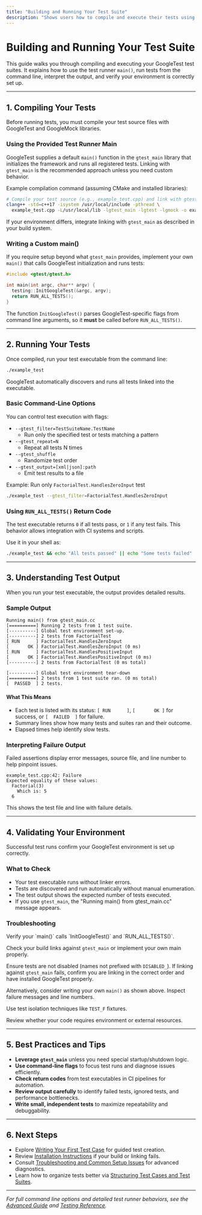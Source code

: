 ```yaml
---
title: "Building and Running Your Test Suite"
description: "Shows users how to compile and execute their tests using either the test runner main, examples of command-line invocation, and what expected output looks like. Reinforces success criteria and validates environment setup."
---
```


# Building and Running Your Test Suite

This guide walks you through compiling and executing your GoogleTest test suites. It explains how to use the test runner `main()`, run tests from the command line, interpret the output, and verify your environment is correctly set up.

---

## 1. Compiling Your Tests

Before running tests, you must compile your test source files with GoogleTest and GoogleMock libraries.

### Using the Provided Test Runner Main

GoogleTest supplies a default `main()` function in the `gtest_main` library that initializes the framework and runs all registered tests. Linking with `gtest_main` is the recommended approach unless you need custom behavior.

Example compilation command (assuming CMake and installed libraries):

```bash
# Compile your test source (e.g., example_test.cpp) and link with gtest_main
clang++ -std=c++17 -isystem /usr/local/include -pthread \
  example_test.cpp -L/usr/local/lib -lgtest_main -lgtest -lgmock -o example_test
```

If your environment differs, integrate linking with `gtest_main` as described in your build system.

### Writing a Custom main()

If you require setup beyond what `gtest_main` provides, implement your own `main()` that calls GoogleTest initialization and runs tests:

```cpp
#include <gtest/gtest.h>

int main(int argc, char** argv) {
  testing::InitGoogleTest(&argc, argv);
  return RUN_ALL_TESTS();
}
```

The function `InitGoogleTest()` parses GoogleTest-specific flags from command line arguments, so it **must** be called before `RUN_ALL_TESTS()`.

---

## 2. Running Your Tests

Once compiled, run your test executable from the command line:

```bash
./example_test
```

GoogleTest automatically discovers and runs all tests linked into the executable.

### Basic Command-Line Options

You can control test execution with flags:

- `--gtest_filter=TestSuiteName.TestName`
  - Run only the specified test or tests matching a pattern
- `--gtest_repeat=N`
  - Repeat all tests N times
- `--gtest_shuffle`
  - Randomize test order
- `--gtest_output=[xml|json]:path`
  - Emit test results to a file

Example: Run only `FactorialTest.HandlesZeroInput` test

```bash
./example_test --gtest_filter=FactorialTest.HandlesZeroInput
```

### Using `RUN_ALL_TESTS()` Return Code

The test executable returns `0` if all tests pass, or `1` if any test fails. This behavior allows integration with CI systems and scripts.

Use it in your shell as:

```bash
./example_test && echo "All tests passed" || echo "Some tests failed"
```

---

## 3. Understanding Test Output

When you run your test executable, the output provides detailed results.

### Sample Output

```plaintext
Running main() from gtest_main.cc
[==========] Running 2 tests from 1 test suite.
[----------] Global test environment set-up.
[----------] 2 tests from FactorialTest
[ RUN      ] FactorialTest.HandlesZeroInput
[       OK ] FactorialTest.HandlesZeroInput (0 ms)
[ RUN      ] FactorialTest.HandlesPositiveInput
[       OK ] FactorialTest.HandlesPositiveInput (0 ms)
[----------] 2 tests from FactorialTest (0 ms total)

[----------] Global test environment tear-down
[==========] 2 tests from 1 test suite ran. (0 ms total)
[  PASSED  ] 2 tests.
```

#### What This Means

- Each test is listed with its status: `[ RUN      ]`, `[       OK ]` for success, or `[  FAILED  ]` for failure.
- Summary lines show how many tests and suites ran and their outcome.
- Elapsed times help identify slow tests.

### Interpreting Failure Output

Failed assertions display error messages, source file, and line number to help pinpoint issues.

```plaintext
example_test.cpp:42: Failure
Expected equality of these values:
  Factorial(3)
    Which is: 5
  6
```

This shows the test file and line with failure details.

---

## 4. Validating Your Environment

Successful test runs confirm your GoogleTest environment is set up correctly.

### What to Check

- Your test executable runs without linker errors.
- Tests are discovered and run automatically without manual enumeration.
- The test output shows the expected number of tests executed.
- If you use `gtest_main`, the "Running main() from gtest_main.cc" message appears.

### Troubleshooting

<AccordionGroup title="Common Issues and Fixes">
<Accordion title="Tests Not Running or Found">
Verify your `main()` calls `InitGoogleTest()` and `RUN_ALL_TESTS()`.

Check your build links against `gtest_main` or implement your own main properly.

Ensure tests are not disabled (names not prefixed with `DISABLED_`).
</Accordion>
<Accordion title="Linker Errors Related to gtest_main">
If linking against `gtest_main` fails, confirm you are linking in the correct order and have installed GoogleTest properly.

Alternatively, consider writing your own `main()` as shown above.
</Accordion>
<Accordion title="Unexpected Test Failures or Crashes">
Inspect failure messages and line numbers.

Use test isolation techniques like `TEST_F` fixtures.

Review whether your code requires environment or external resources.
</Accordion>
</AccordionGroup>

---

## 5. Best Practices and Tips

- **Leverage `gtest_main`** unless you need special startup/shutdown logic.
- **Use command-line flags** to focus test runs and diagnose issues efficiently.
- **Check return codes** from test executables in CI pipelines for automation.
- **Review output carefully** to identify failed tests, ignored tests, and performance bottlenecks.
- **Write small, independent tests** to maximize repeatability and debuggability.

---

## 6. Next Steps

- Explore [Writing Your First Test Case](../first-test-experience/writing-your-first-test) for guided test creation.
- Review [Installation Instructions](../setup-and-installation/installation-platforms) if your build or linking fails.
- Consult [Troubleshooting and Common Setup Issues](../first-test-experience/troubleshooting-and-validation) for advanced diagnostics.
- Learn how to organize tests better via [Structuring Test Cases and Test Suites](../../guides/core-workflows/structuring-tests).

---

_For full command line options and detailed test runner behaviors, see the [Advanced Guide](../../advanced.md) and [Testing Reference](../reference/testing.md)._